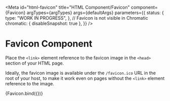 <!-- @license CC0-1.0 -->


<Meta
  id="html-favicon"
  title="HTML Component/Favicon"
  component={Favicon}
  argTypes={argTypes}
  args={defaultArgs}
  parameters={{
    status: {
      type: "WORK IN PROGRESS",
    },
    // Favicon is not visible in Chromatic
    chromatic: { disableSnapshot: true },
  }}
/>

# Favicon Component

Place the `<link>` element reference to the favicon image in the `<head>` section of your HTML page.

Ideally, the favicon image is available under the `/favicon.ico` URL in the root of your host, to make it work even on pages without the `<link>` element reference to the image.

<Canvas>
  <Story name="Default" args={exampleArgs}>
    {Favicon.bind({})}
  </Story>
</Canvas>

<ArgsTable story="Default" />
